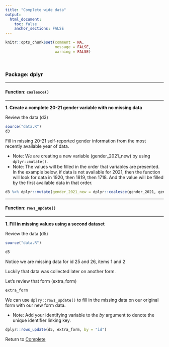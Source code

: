 ```yaml
---
title: "Complete wide data"
output: 
  html_document:
    toc: false
    anchor_sections: FALSE
---
```


```r
knitr::opts_chunk$set(comment = NA,
                      message = FALSE,
                      warning = FALSE)
```

<br>

### Package: dplyr

---

#### Function: `coalesce()`

---

**1\. Create a complete 20-21 gender variable with no missing data**

Review the data (d3)

```r

source("data.R")
d3

```

Fill in missing 20-21 self-reported gender information from the most recently available year of data.

* Note: We are creating a new variable (gender_2021_new) by using `dplyr::mutate()`.
* Note: The values will be filled in the order that variables are presented. In the example below, if data is not available for 2021, then the function will look for data in 1920, then 1819, then 1718. And the value will be filled by the first available data in that order.

```r

d3 %>% dplyr::mutate(gender_2021_new = dplyr::coalesce(gender_2021, gender_1920, gender_1819, gender_1718))

```


---

#### Function: `rows_update()`

---

**1\. Fill in missing values using a second dataset**

Review the data (d5)

```r

source("data.R")

d5

```

Notice we are missing data for id 25 and 26, items 1 and 2

Luckily that data was collected later on another form.

Let's review that form (extra_form)

```r

extra_form

```

We can use `dplry::rows_update()` to fill in the missing data on our original form with our new form data.

* Note: Add your identifying variable to the *by* argument to denote the unique identifier linking key.


```r

dplyr::rows_update(d5, extra_form, by = "id")

```


Return to [Complete](https://github.com/Cghlewis/data-wrangling-functions/wiki/Complete)
